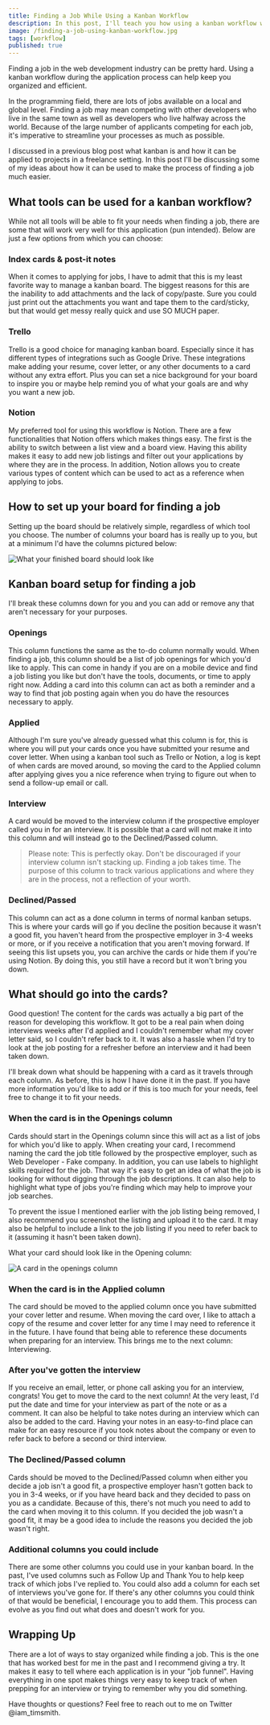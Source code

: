 ```yaml
---
title: Finding a Job While Using a Kanban Workflow
description: In this post, I'll teach you how using a kanban workflow when finding a job can help keep you organized throughout the application process.
image: /finding-a-job-using-kanban-workflow.jpg
tags: [workflow]
published: true
---
```


Finding a job in the web development industry can be pretty hard. Using a kanban workflow during the application process can help keep you organized and efficient.

In the programming field, there are lots of jobs available on a local and global level. Finding a job may mean competing with other developers who live in the same town as well as developers who live halfway across the world. Because of the large number of applicants competing for each job, it's imperative to streamline your processes as much as possible.

I discussed in a previous blog post what kanban is and how it can be applied to projects in a freelance setting. In this post I'll be discussing some of my ideas about how it can be used to make the process of finding a job much easier.

<Gif
  src='https://media.giphy.com/media/r056JQBFkE8QE/giphy.mp4'
  alt='"Are you ready for this jelly?" - Moss, I.T. Crowd'
/>

## What tools can be used for a kanban workflow?

While not all tools will be able to fit your needs when finding a job, there are some that will work very well for this application (pun intended). Below are just a few options from which you can choose:

### Index cards & post-it notes

When it comes to applying for jobs, I have to admit that this is my least favorite way to manage a kanban board. The biggest reasons for this are the inability to add attachments and the lack of copy/paste. Sure you could just print out the attachments you want and tape them to the card/sticky, but that would get messy really quick and use SO MUCH paper.

### Trello

Trello is a good choice for managing kanban board. Especially since it has different types of integrations such as Google Drive. These integrations make adding your resume, cover letter, or any other documents to a card without any extra effort. Plus you can set a nice background for your board to inspire you or maybe help remind you of what your goals are and why you want a new job.

### Notion

My preferred tool for using this workflow is Notion. There are a few functionalities that Notion offers which makes things easy. The first is the ability to switch between a list view and a board view. Having this ability makes it easy to add new job listings and filter out your applications by where they are in the process. In addition, Notion allows you to create various types of content which can be used to act as a reference when applying to jobs.

## How to set up your board for finding a job

Setting up the board should be relatively simple, regardless of which tool you choose. The number of columns your board has is really up to you, but at a minimum I'd have the columns pictured below:

![What your finished board should look like](./trello-board-setup.jpg)

## Kanban board setup for finding a job

I'll break these columns down for you and you can add or remove any that aren't necessary for your purposes.

### Openings

This column functions the same as the to-do column normally would. When finding a job, this column should be a list of job openings for which you'd like to apply. This can come in handy if you are on a mobile device and find a job listing you like but don't have the tools, documents, or time to apply right now. Adding a card into this column can act as both a reminder and a way to find that job posting again when you do have the resources necessary to apply.

### Applied

Although I'm sure you've already guessed what this column is for, this is where you will put your cards once you have submitted your resume and cover letter. When using a kanban tool such as Trello or Notion, a log is kept of when cards are moved around, so moving the card to the Applied column after applying gives you a nice reference when trying to figure out when to send a follow-up email or call.

### Interview

A card would be moved to the interview column if the prospective employer called you in for an interview. It is possible that a card will not make it into this column and will instead go to the Declined/Passed column.

> Please note: This is perfectly okay. Don't be discouraged if your interview column isn't stacking up. Finding a job takes time. The purpose of this column to track various applications and where they are in the process, not a reflection of your worth.

### Declined/Passed

This column can act as a done column in terms of normal kanban setups. This is where your cards will go if you decline the position because it wasn't a good fit, you haven't heard from the prospective employer in 3-4 weeks or more, or if you receive a notification that you aren't moving forward. If seeing this list upsets you, you can archive the cards or hide them if you're using Notion. By doing this, you still have a record but it won't bring you down.

## What should go into the cards?

Good question! The content for the cards was actually a big part of the reason for developing this workflow. It got to be a real pain when doing interviews weeks after I'd applied and I couldn't remember what my cover letter said, so I couldn't refer back to it. It was also a hassle when I'd try to look at the job posting for a refresher before an interview and it had been taken down.

I'll break down what should be happening with a card as it travels through each column. As before, this is how I have done it in the past. If you have more information you'd like to add or if this is too much for your needs, feel free to change it to fit your needs.

### When the card is in the Openings column

Cards should start in the Openings column since this will act as a list of jobs for which you'd like to apply. When creating your card, I recommend naming the card the job title followed by the prospective employer, such as Web Developer - Fake company. In addition, you can use labels to highlight skills required for the job. That way it's easy to get an idea of what the job is looking for without digging through the job descriptions. It can also help to highlight what type of jobs you're finding which may help to improve your job searches.

To prevent the issue I mentioned earlier with the job listing being removed, I also recommend you screenshot the listing and upload it to the card. It may also be helpful to include a link to the job listing if you need to refer back to it (assuming it hasn't been taken down).

What your card should look like in the Opening column:

![A card in the openings column](./card-in-opening.jpg)

### When the card is in the Applied column

The card should be moved to the applied column once you have submitted your cover letter and resume. When moving the card over, I like to attach a copy of the resume and cover letter for any time I may need to reference it in the future. I have found that being able to reference these documents when preparing for an interview. This brings me to the next column: Interviewing.

### After you've gotten the interview

If you receive an email, letter, or phone call asking you for an interview, congrats! You get to move the card to the next column! At the very least, I'd put the date and time for your interview as part of the note or as a comment. It can also be helpful to take notes during an interview which can also be added to the card. Having your notes in an easy-to-find place can make for an easy resource if you took notes about the company or even to refer back to before a second or third interview.

### The Declined/Passed column

Cards should be moved to the Declined/Passed column when either you decide a job isn't a good fit, a prospective employer hasn't gotten back to you in 3-4 weeks, or if you have heard back and they decided to pass on you as a candidate. Because of this, there's not much you need to add to the card when moving it to this column. If you decided the job wasn't a good fit, it may be a good idea to include the reasons you decided the job wasn't right.

### Additional columns you could include

There are some other columns you could use in your kanban board. In the past, I've used columns such as Follow Up and Thank You to help keep track of which jobs I've replied to. You could also add a column for each set of interviews you've gone for. If there's any other columns you could think of that would be beneficial, I encourage you to add them. This process can evolve as you find out what does and doesn't work for you.

## Wrapping Up

There are a lot of ways to stay organized while finding a job. This is the one that has worked best for me in the past and I recommend giving a try. It makes it easy to tell where each application is in your "job funnel". Having everything in one spot makes things very easy to keep track of when prepping for an interview or trying to remember why you did something.

Have thoughts or questions? Feel free to reach out to me on Twitter @iam_timsmith.
